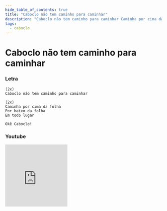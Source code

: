 ```yaml
---
hide_table_of_contents: true
title: "Caboclo não tem caminho para caminhar"
description: "Caboclo não tem caminho para caminhar Caminha por cima da folha Por baixo da folha Em todo lugar Okê Caboclo!"
tags:
  - caboclo
---
```


# Caboclo não tem caminho para caminhar

### Letra

```text
(2x)
Caboclo não tem caminho para caminhar

(2x)
Caminha por cima da folha
Por baixo da folha
Em todo lugar

Okê Caboclo!
```

### Youtube

<iframe
  width="200"
  height="200"
  src="https://www.youtube.com/embed/CoxjVFfvI7g"
  title="YouTube video player"
  frameborder="0"
  allow="accelerometer; autoplay; clipboard-write; encrypted-media; gyroscope; picture-in-picture; web-share"
  referrerpolicy="strict-origin-when-cross-origin"
  allowfullscreen
></iframe>